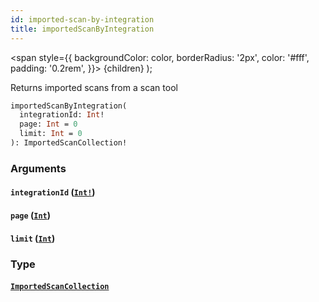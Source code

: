 ```yaml
---
id: imported-scan-by-integration
title: importedScanByIntegration
---
```


<span
style={{
      backgroundColor: color,
      borderRadius: '2px',
      color: '#fff',
      padding: '0.2rem',
    }}>
{children}
</span>
);

Returns imported scans from a scan tool

```graphql
importedScanByIntegration(
  integrationId: Int!
  page: Int = 0
  limit: Int = 0
): ImportedScanCollection!

```

### Arguments

#### `integrationId` ([`Int!`](/api/graphql/documentation/scalars/int))

#### `page` ([`Int`](/api/graphql/documentation/scalars/int))

#### `limit` ([`Int`](/api/graphql/documentation/scalars/int))

### Type

#### [`ImportedScanCollection`](/api/graphql/documentation/objects/imported-scan-collection)
